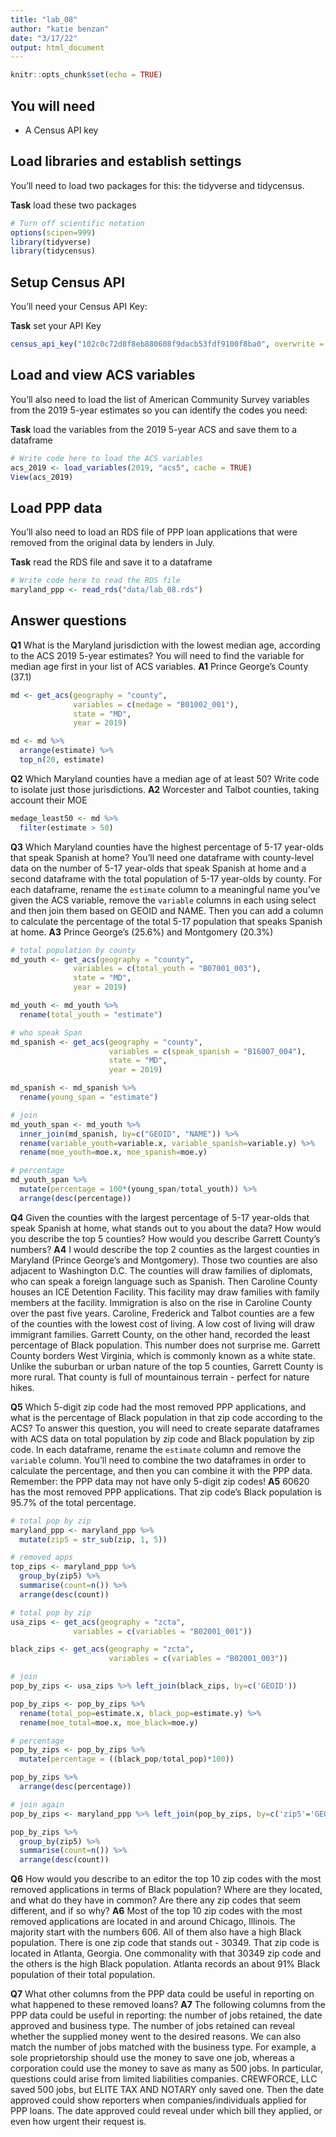 ```yaml
---
title: "lab_08"
author: "katie benzan"
date: "3/17/22"
output: html_document
---
```


```r
knitr::opts_chunk$set(echo = TRUE)
```

## You will need

* A Census API key

## Load libraries and establish settings

You'll need to load two packages for this: the tidyverse and tidycensus.

**Task** load these two packages

```r
# Turn off scientific notation
options(scipen=999)
library(tidyverse)
library(tidycensus)
```

## Setup Census API

You'll need your Census API Key:

**Task** set your API Key

```r
census_api_key("102c0c72d8f8eb880608f9dacb53fdf9100f8ba0", overwrite = TRUE, install = TRUE)
```

## Load and view ACS variables

You'll also need to load the list of American Community Survey variables from the 2019 5-year estimates so you can identify the codes you need:

**Task** load the variables from the 2019 5-year ACS and save them to a dataframe

```r
# Write code here to load the ACS variables
acs_2019 <- load_variables(2019, "acs5", cache = TRUE)
View(acs_2019)
```

## Load PPP data

You'll also need to load an RDS file of PPP loan applications that were removed from the original data by lenders in July.

**Task** read the RDS file and save it to a dataframe

```r
# Write code here to read the RDS file
maryland_ppp <- read_rds("data/lab_08.rds")
```

## Answer questions

**Q1** What is the Maryland jurisdiction with the lowest median age, according to the ACS 2019 5-year estimates? You will need to find the variable for median age first in your list of ACS variables.
**A1** Prince George's County (37.1)

```r
md <- get_acs(geography = "county",
              variables = c(medage = "B01002_001"),
              state = "MD",
              year = 2019)

md <- md %>% 
  arrange(estimate) %>% 
  top_n(20, estimate)
```

**Q2** Which Maryland counties have a median age of at least 50? Write code to isolate just those jurisdictions.
**A2** Worcester and Talbot counties, taking account their MOE

```r
medage_least50 <- md %>% 
  filter(estimate > 50)
```

**Q3** Which Maryland counties have the highest percentage of 5-17 year-olds that speak Spanish at home? You'll need one dataframe with county-level data on the number of 5-17 year-olds that speak Spanish at home and a second dataframe with the total population of 5-17 year-olds by county. For each dataframe, rename the `estimate` column to a meaningful name you've given the ACS variable, remove the `variable` columns in each using select and then join them based on GEOID and NAME. Then you can add a column to calculate the percentage of the total 5-17 population that speaks Spanish at home.
**A3** Prince George's (25.6%) and Montgomery (20.3%)

```r
# total population by county
md_youth <- get_acs(geography = "county",
              variables = c(total_youth = "B07001_003"),
              state = "MD",
              year = 2019)

md_youth <- md_youth %>% 
  rename(total_youth = "estimate")

# who speak Span
md_spanish <- get_acs(geography = "county",
                      variables = c(speak_spanish = "B16007_004"),
                      state = "MD", 
                      year = 2019)

md_spanish <- md_spanish %>% 
  rename(young_span = "estimate")

# join
md_youth_span <- md_youth %>% 
  inner_join(md_spanish, by=c("GEOID", "NAME")) %>%  
  rename(variable_youth=variable.x, variable_spanish=variable.y) %>% 
  rename(moe_youth=moe.x, moe_spanish=moe.y)

# percentage
md_youth_span %>% 
  mutate(percentage = 100*(young_span/total_youth)) %>% 
  arrange(desc(percentage))
```

**Q4** Given the counties with the largest percentage of 5-17 year-olds that speak Spanish at home, what stands out to you about the data? How would you describe the top 5 counties? How would you describe Garrett County's numbers?
**A4** I would describe the top 2 counties as the largest counties in Maryland (Prince George's and Montgomery). Those two counties are also adjacent to Washington D.C. The counties will draw families of diplomats, who can speak a foreign language such as Spanish. Then Caroline County houses an ICE Detention Facility. This facility may draw families with family members at the facility. Immigration is also on the rise in Caroline County over the past five years. Caroline, Frederick and Talbot counties are a few of the counties with the lowest cost of living. A low cost of living will draw immigrant families. Garrett County, on the other hand, recorded the least percentage of Black population. This number does not surprise me. Garrett County borders West Virginia, which is commonly known as a white state. Unlike the suburban or urban nature of the top 5 counties, Garrett County is more rural. That county is full of mountainous terrain - perfect for nature hikes.

**Q5** Which 5-digit zip code had the most removed PPP applications, and what is the percentage of Black population in that zip code according to the ACS? To answer this question, you will need to create separate dataframes with ACS data on total population by zip code and Black population by zip code. In each dataframe, rename the `estimate` column and remove the `variable` column. You'll need to combine the two dataframes in order to calculate the percentage, and then you can combine it with the PPP data. Remember: the PPP data may not have only 5-digit zip codes!
**A5** 60620 has the most removed PPP applications. That zip code's Black population is 95.7% of the total percentage.

```r
# total pop by zip
maryland_ppp <- maryland_ppp %>%
  mutate(zip5 = str_sub(zip, 1, 5))

# removed apps
top_zips <- maryland_ppp %>% 
  group_by(zip5) %>% 
  summarise(count=n()) %>%
  arrange(desc(count))

# total pop by zip
usa_zips <- get_acs(geography = "zcta",
              variables = c(variables = "B02001_001"))

black_zips <- get_acs(geography = "zcta",
                      variables = c(variables = "B02001_003"))

# join
pop_by_zips <- usa_zips %>% left_join(black_zips, by=c('GEOID'))

pop_by_zips <- pop_by_zips %>% 
  rename(total_pop=estimate.x, black_pop=estimate.y) %>% 
  rename(moe_total=moe.x, moe_black=moe.y)

# percentage
pop_by_zips <- pop_by_zips %>% 
  mutate(percentage = ((black_pop/total_pop)*100))

pop_by_zips %>% 
  arrange(desc(percentage))

# join again
pop_by_zips <- maryland_ppp %>% left_join(pop_by_zips, by=c('zip5'='GEOID'))

pop_by_zips %>% 
  group_by(zip5) %>% 
  summarise(count=n()) %>%
  arrange(desc(count))
```

**Q6** How would you describe to an editor the top 10 zip codes with the most removed applications in terms of Black population? Where are they located, and what do they have in common? Are there any zip codes that seem different, and if so why?
**A6** Most of the top 10 zip codes with the most removed applications are located in and around Chicago, Illinois. The majority start with the numbers 606. All of them also have a high Black population. There is one zip code that stands out - 30349. That zip code is located in Atlanta, Georgia. One commonality with that 30349 zip code and the others is the high Black population. Atlanta records an about 91% Black population of their total population. 

**Q7** What other columns from the PPP data could be useful in reporting on what happened to these removed loans?
**A7** The following columns from the PPP data could be useful in reporting: the number of jobs retained, the date approved and business type. The number of jobs retained can reveal whether the supplied money went to the desired reasons. We can also match the number of jobs matched with the business type. For example, a sole proprietorship should use the money to save one job, whereas a corporation could use the money to save as many as 500 jobs. In particular, questions could arise from limited liabilities companies. CREWFORCE, LLC saved 500 jobs, but ELITE TAX AND NOTARY only saved one. Then the date approved could show reporters when companies/individuals applied for PPP loans. The date approved could reveal under which bill they applied, or even how urgent their request is.
